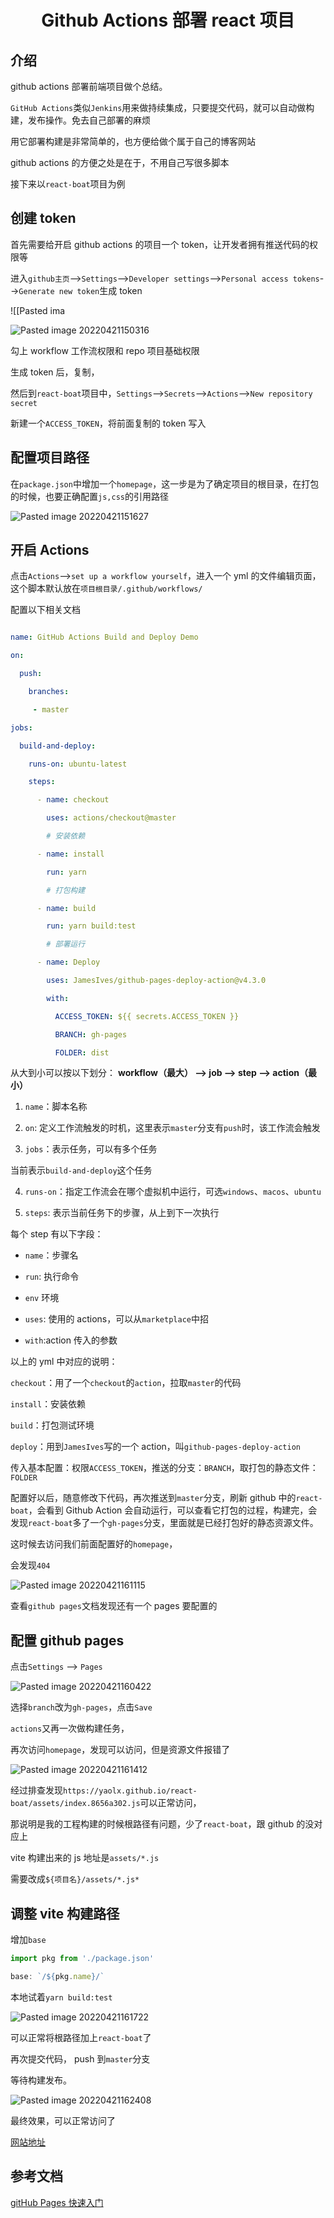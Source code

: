 # <center> Github Actions 部署 react 项目</center>

## 介绍

github actions 部署前端项目做个总结。

`GitHub Actions`类似`Jenkins`用来做持续集成，只要提交代码，就可以自动做构建，发布操作。免去自己部署的麻烦

用它部署构建是非常简单的，也方便给做个属于自己的博客网站

github actions 的方便之处是在于，不用自己写很多脚本

接下来以`react-boat`项目为例

## 创建 token

首先需要给开启 github actions 的项目一个 token，让开发者拥有推送代码的权限等

进入`github主页`-->`Settings`-->`Developer settings`-->`Personal access tokens`-->`Generate new token`生成 token

![[Pasted ima

![Pasted image 20220421150316](https://user-images.githubusercontent.com/7429874/164420280-3188ee40-0acf-44a6-b342-338bc56721e1.png)

勾上 workflow 工作流权限和 repo 项目基础权限

生成 token 后，复制，

然后到`react-boat`项目中，`Settings`-->`Secrets`-->`Actions`-->`New repository secret`

新建一个`ACCESS_TOKEN`，将前面复制的 token 写入

## 配置项目路径

在`package.json`中增加一个`homepage`，这一步是为了确定项目的根目录，在打包的时候，也要正确配置`js,css`的引用路径

![Pasted image 20220421151627](https://user-images.githubusercontent.com/7429874/164420343-ab4685ea-2427-4660-ba5e-b0f1983b2f03.png)

## 开启 Actions

点击`Actions`-->`set up a workflow yourself`，进入一个 yml 的文件编辑页面，这个脚本默认放在`项目根目录/.github/workflows/`

配置以下相关文档

```yml

name: GitHub Actions Build and Deploy Demo

on:

  push:

    branches:

     - master

jobs:

  build-and-deploy:

    runs-on: ubuntu-latest

    steps:

      - name: checkout

        uses: actions/checkout@master

        # 安装依赖

      - name: install

        run: yarn

        # 打包构建

      - name: build

        run: yarn build:test

        # 部署运行

      - name: Deploy

        uses: JamesIves/github-pages-deploy-action@v4.3.0

        with:

          ACCESS_TOKEN: ${{ secrets.ACCESS_TOKEN }}

          BRANCH: gh-pages

          FOLDER: dist

```

从大到小可以按以下划分： **workflow（最大） --> job --> step --> action（最小）**

1. `name`：脚本名称

2. `on`: 定义工作流触发的时机，这里表示`master`分支有`push`时，该工作流会触发

3. `jobs`：表示任务，可以有多个任务

当前表示`build-and-deploy`这个任务

4. `runs-on`：指定工作流会在哪个虚拟机中运行，可选`windows`、`macos`、`ubuntu`

5. `steps`: 表示当前任务下的步骤，从上到下一次执行

每个 step 有以下字段：

- `name`：步骤名

- `run`: 执行命令

- `env` 环境

- `uses`: 使用的 actions，可以从`marketplace`中招

- `with`:action 传入的参数

以上的 yml 中对应的说明：

`checkout`：用了一个`checkout`的`action`，拉取`master`的代码

`install`：安装依赖

`build`：打包测试环境

`deploy`：用到`JamesIves`写的一个 action，叫`github-pages-deploy-action`

传入基本配置：权限`ACCESS_TOKEN`，推送的分支：`BRANCH`，取打包的静态文件：`FOLDER`

配置好以后，随意修改下代码，再次推送到`master`分支，刷新 github 中的`react-boat`，会看到 Github Action 会自动运行，可以查看它打包的过程，构建完，会发现`react-boat`多了一个`gh-pages`分支，里面就是已经打包好的静态资源文件。

这时候去访问我们前面配置好的`homepage`，

会发现`404`

![Pasted image 20220421161115](https://user-images.githubusercontent.com/7429874/164420385-6607af91-5f18-413e-a14d-324310115c1f.png)

查看`github pages`文档发现还有一个 pages 要配置的

## 配置 github pages

点击`Settings` --> `Pages`

![Pasted image 20220421160422](https://user-images.githubusercontent.com/7429874/164420460-5b154e06-154a-49be-9935-889c524b1c5e.png)

选择`branch`改为`gh-pages`，点击`Save`

`actions`又再一次做构建任务，

再次访问`homepage`，发现可以访问，但是资源文件报错了

![Pasted image 20220421161412](https://user-images.githubusercontent.com/7429874/164420488-52faaf2a-d383-4b74-863b-394245f203d5.png)

经过排查发现`https://yaolx.github.io/react-boat/assets/index.8656a302.js`可以正常访问，

那说明是我的工程构建的时候根路径有问题，少了`react-boat`，跟 github 的没对应上

vite 构建出来的 js 地址是`assets/*.js`

需要改成`${项目名}/assets/*.js*`

## 调整 vite 构建路径

增加`base`

```js
import pkg from './package.json'

base: `/${pkg.name}/`
```

本地试着`yarn build:test`

![Pasted image 20220421161722](https://user-images.githubusercontent.com/7429874/164420512-25f5bb1a-95a2-42a0-a8f3-750804f73818.png)

可以正常将根路径加上`react-boat`了

再次提交代码， push 到`master`分支

等待构建发布。

![Pasted image 20220421162408](https://user-images.githubusercontent.com/7429874/164420539-f8955089-1e30-443a-b198-ff3487ba7290.png)

最终效果，可以正常访问了

[网站地址](https://yaolx.github.io/react-boat)

## 参考文档

[gitHub Pages 快速入门](https://docs.github.com/cn/pages/quickstart)
